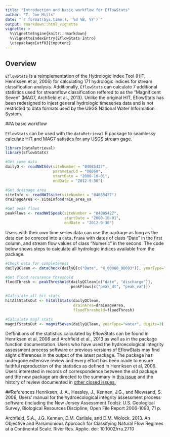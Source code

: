 ```yaml
---
title: "Introduction and basic workflow for EflowStats"
author: "T. Joe Mills"
date: "`r format(Sys.time(), '%d %B, %Y')`"
output: rmarkdown::html_vignette
vignette: >
  %\VignetteEngine{knitr::rmarkdown}
  %\VignetteIndexEntry{EflowStats Intro}
  \usepackage[utf8]{inputenc}
---
```

  
  
  
## Overview
  
`EflowStats` Is a reimplementation of the Hydrologic Index Tool (HIT; Henriksen et al, 2006) for calculating 171 hydrologic indices for stream classification analysis. Additionally, `EflowStats` can calculate 7 additional statistics used for streamflow classification reffered to as the "Magnificent Seven" (MAG7, Archfield et al., 2013). Unlike the original HIT, EflowStats has been redesigned to injest general hydrologic timeseries data and is not restricted to data formats used by the USGS National Water Information System.
  
##A basic workflow 
  
`EflowStats` can be used with the `dataRetrieval` R package to seamlessy calculate HIT and MAG7 satistics for any USGS stream gage. 
  
  
```r
library(dataRetrieval)
library(EflowStats)

#Get some data
dailyQ <- readNWISdv(siteNumber = "04085427",
                     parameterCd = "00060",
                     startDate = "2000-10-01",
                     endDate = "2012-9-30")

#Get drainage area
siteInfo <- readNWISsite(siteNumber = "04085427")
drainageArea <- siteInfo$drain_area_va

#Get peak flows
peakFlows <- readNWISpeak(siteNumber = "04085427",
                          startDate = "2000-10-01",
                          endDate = "2012-9-30")

```

Users with their own time series data can use the package as long as the data can be coreced into a `data.frame` with dates of class "Date" in the first column, and stream flow values of class "Numeric" in the second. The code below shows steps to calculate all hydrologic indices available from the package.

```r

#Check data for completeness
dailyQClean <- dataCheck(dailyQ[c("Date", "X_00060_00003")], yearType="water")

#Get flood recurence threshold
floodThresh <- peakThreshold(dailyQClean[c("date", "discharge")],
                             peakFlows[c("peak_dt", "peak_va")])

#Calculate all hit stats
hitAllStatsOut <- hitAllStats(dailyQClean,
                              drainArea=drainageArea,
                              floodThreshold=floodThresh)

#Calculate mag7 stats
magnifStatsOut <- magnifSeven(dailyQClean, yearType="water", digits=3)

```

Deffinitions of the statistics calculated by EflowStats can be found in Henriksen et al, 2006 and Archfield et al., 2013 as well as in the package function documentation. Users who have used the hydroecological integrity assessment process software or previous versions of EflowStats may find slight differences in the output of the latest package. The package has undergone extensive review and every effort has been made to ensure faithful reproduction of the statistics as defined in Henriksen et al, 2006. Users interested in records of correspondence between the old package and the new package are directed to the summary in [this issue](https://github.com/USGS-R/EflowStats/issues/132) and the history of review documented in [other closed issues.](https://github.com/USGS-R/EflowStats/issues?q=is%3Aissue+is%3Aclosed)

##References
Henriksen, J. A., Heasley, J., Kennen, J.G., and Niewsand, S. 2006, Users’ manual for the hydroecological
integrity assessment process software (including the New Jersey Assessment Tools): U.S. Geological
Survey, Biological Resources Discipline, Open File Report 2006-1093, 71 p. 

Archfield, S.A., J.G. Kennen, D.M. Carlisle, and D.M. Wolock. 2013. An Objective and Parsimonious Approach for Classifying Natural Flow Regimes at a Continental Scale. River Res. Applic. doi: 10.1002/rra.2710 